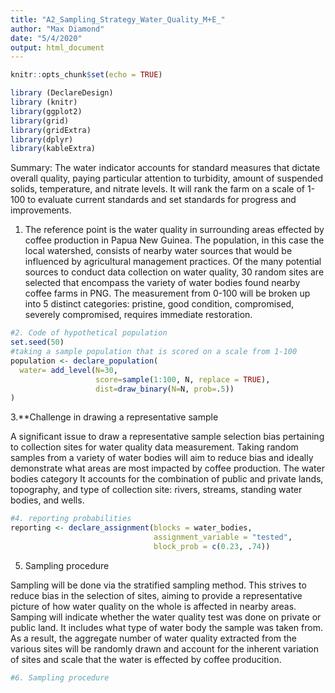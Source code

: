 ```yaml
---
title: "A2_Sampling_Strategy_Water_Quality_M+E_"
author: "Max Diamond"
date: "5/4/2020"
output: html_document
---
```


```r
knitr::opts_chunk$set(echo = TRUE)

library (DeclareDesign)
library (knitr)
library(ggplot2)
library(grid)
library(gridExtra)
library(dplyr)
library(kableExtra)
```

Summary: The water indicator accounts for standard measures that dictate overall quality, paying particular attention to turbidity, amount of suspended solids, temperature, and nitrate levels. It will rank the farm on a scale of 1-100 to evaluate current standards and set standards for progress and improvements.


1. The reference point is the water quality in surrounding areas effected by coffee production in Papua New Guinea. The population, in this case the local watershed, consists of nearby water sources that would be influenced by agricultural management practices. Of the many potential sources to conduct data collection on water quality, 30 random sites are selected that encompass the variety of water bodies found nearby coffee farms in PNG. The measurement from 0-100 will be broken up into 5 distinct categories: pristine, good condition, compromised, severely compromised, requires immediate restoration.

```r
#2. Code of hypothetical population 
set.seed(50)
#taking a sample population that is scored on a scale from 1-100
population <- declare_population(
  water= add_level(N=30,
                   score=sample(1:100, N, replace = TRUE),
                   dist=draw_binary(N=N, prob=.5))
)
```

3.**Challenge in drawing a representative sample

A significant issue to draw a representative sample selection bias pertaining to collection sites for water quality data measurement.  Taking random samples from a variety of water bodies will aim to reduce bias and ideally demonstrate what areas are most impacted by coffee production. The water bodies category It accounts for the combination of public and private lands, topography, and type of collection site: rivers, streams, standing water bodies, and wells.

```r
#4. reporting probabilities
reporting <- declare_assignment(blocks = water_bodies, 
                                assignment_variable = "tested",
                                block_prob = c(0.23, .74))
```

5. Sampling procedure 

Sampling will be done via the stratified sampling method. This strives to reduce bias in the selection of sites, aiming to provide a representative picture of how water quality on the whole is affected in nearby areas. Samping will indicate whether the water quality test was done on private or public land. It includes what type of water body the sample was taken from. As a result, the aggregate number of water quality extracted from the various sites will be randomly drawn and account for the inherent variation of sites and scale that the water is effected by coffee producition.

```r
#6. Sampling procedure
```


